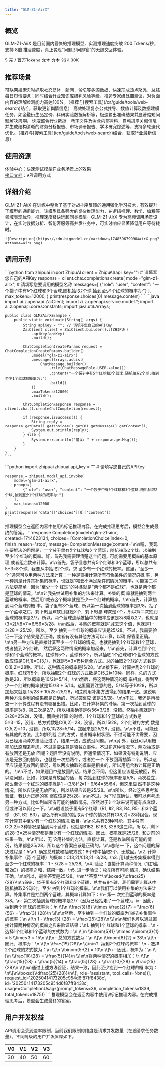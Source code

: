 ```yaml
---
title: "GLM-Z1-AirX"
---
```


## <Icon icon="rectangle-list" iconType="solid" color="#134CFF" size={28} />   概览

GLM-Z1-AirX 是目前国内最快的推理模型，实测推理速度突破 200 Tokens/秒，支持 8倍 推理速度，真正实现“问题即问即答”的无缝交互体验。

<CardGroup cols={3}>
  <Card title="价格" icon="circle-dollar">
    5 元 / 百万Tokens
  </Card>
  <Card title="输入模态" icon="arrow-down-right">
    文本
  </Card>
  <Card title="输出模态" icon="arrow-down-left">
    文本
  </Card>
  <Card title="上下文窗口" icon="arrow-down-arrow-up" iconType="regular">
    32K
  </Card>
  <Card title="最大输出Tokens" icon="maximize" iconType="regular">
    30K
  </Card>
</CardGroup>

## <Icon icon="stars" iconType="solid" color="#134CFF" size={28} />   推荐场景

<AccordionGroup>
  <Accordion title="舆情监测" defaultOpen icon="comment-captions">
    可联网搜索实时抓取社交媒体、新闻、论坛等多源数据，快速形成热点聚类，总结每日舆情要点；同时结合行业知识库研判风险等级，推送专家级处置建议，对负面内容的理解检测能力高达100%。（推荐与[搜索工具](/cn/guide/tools/web-search)结合，获取更新舆情信息）
  </Accordion>
  <Accordion title="数学分析" defaultOpen icon="chart-line">
    高效处理复杂公式推导、数值计算及数据建模任务，如金融衍生品定价、科研实验数据解析等，极速输出准确结果并显著缩短问题解决周期。
  </Accordion>
  <Accordion title="专业报告撰写" defaultOpen icon="file-pen">
    快速整合行业数据、政策文件及企业内部资料，自动提取关键信息并生成结构清晰的财务分析报告、市场调研报告、学术研究综述等，支持多轮迭代优化。（推荐与[搜索工具](/cn/guide/tools/web-search)结合，获取行业最新信息）
  </Accordion>
</AccordionGroup>

## <Icon icon="bars-sort" iconType="solid" color="#134CFF" size={28} />   使用资源

[体验中心](https://bigmodel.cn/trialcenter/modeltrial/text?modelCode=glm-z1-airx)：快速测试模型在业务场景上的效果\
[接口文档](https://bigmodel.cn/dev/api/Reasoning-models/glm-z1)：API调用方式

## <Icon icon="arrow-down-from-line" iconType="solid" color="#134CFF" size={28} />   详细介绍

<Steps>
  <Step icon="star">
    GLM-Z1-AirX 在训练中整合了基于对战排序反馈的通用强化学习技术，有效提升了模型的通用能力。该模型具备强大的复杂推理能力，在逻辑推理、数学、编程等领域表现优异，推理速度极快远超同类模型。GLM-Z1-AirX 专为高频调用场景设计，在实时数据分析、智能客服等高并发业务中，可实时响应显著降低用户等待耗时。

    ![Description](https://cdn.bigmodel.cn/markdown/1748596799908airX.png?attname=airX.png)
  </Step>
</Steps>

## <Icon icon="rectangle-code" iconType="solid" color="#134CFF" size={28} />   调用示例

<Tabs>
  <Tab title="Python">
    ```python
    from zhipuai import ZhipuAI
    client = ZhipuAI(api_key="")  # 请填写您自己的APIKey
    response = client.chat.completions.create(
        model="glm-z1-airx",  # 请填写您要调用的模型名称
        messages=[
            {"role": "user", "content": "一个袋子中有5个红球和3个蓝球,随机抽取2个球,抽到至少1个红球的概率为:"}
        ],
        max_tokens=12000,
    )
    print(response.choices[0].message.content)
    ```
  </Tab>
  <Tab title="Java">
    ```java
    import ai.z.openapi.ZaiClient;
    import ai.z.openapi.service.model.*;
    import ai.z.openapi.core.Constants;
    import java.util.Arrays;
    
    public class GLMZAirXExample {
        public static void main(String[] args) {
            String apiKey = ""; // 请填写您自己的APIKey
            ZaiClient client = ZaiClient.builder().ofZHIPU()
                .apiKey(apiKey)
                .build();
            
            ChatCompletionCreateParams request = ChatCompletionCreateParams.builder()
                .model("glm-z1-airx")
                .messages(Arrays.asList(
                    ChatMessage.builder()
                        .role(ChatMessageRole.USER.value())
                        .content("一个袋子中有5个红球和3个蓝球,随机抽取2个球,抽到至少1个红球的概率为:")
                        .build()
                ))
                .maxTokens(12000)
                .build();
            
            ChatCompletionResponse response = client.chat().createChatCompletion(request);
            
            if (response.isSuccess()) {
                String reply = response.getData().getChoices().get(0).getMessage().getContent();
                System.out.println(reply);
            } else {
                System.err.println("错误: " + response.getMsg());
            }
        }
    }
    ```
  </Tab>
  <Tab title="Python(旧)">
    ```python
    import zhipuai
    zhipuai.api_key = ""  # 请填写您自己的APIKey
    
    response = zhipuai.model_api.invoke(
        model="glm-z1-airx",
        prompt=[
            {"role": "user", "content": "一个袋子中有5个红球和3个蓝球,随机抽取2个球,抽到至少1个红球的概率为:"}
        ],
        max_tokens=12000
    )
    print(response['data']['choices'][0]['content'])
    ```
  </Tab>
    <Tab title="输出示例">
        <Tip>
            推理模型会在返回内容中使用\<think\>\</think\>标记推理内容。在完成推理思考后，模型会生成最终的答案。
    </Tip>
    ```response
    Completion(model='glm-z1-airx', created=1744623134, choices=
    [CompletionChoice(index=0, finish_reason='stop',
    message=CompletionMessage(content='\n<think>\n嗯，我现在要解决的问题是，一个袋子里有5个红球和3
    个蓝球，随机抽取2个球，求抽到至少1个红球的概率。好，首先我需要理清楚这个问题，可能需要用概率的基本原理
    或者组合数来计算。\n\n首先，袋子里总共有5个红球和3个蓝球，所以总共有5+3=8个球。我要从中抽取2个球，求
    至少有一个红球的概率。这里，“至少一个”通常可以用两种方法来计算：一种是直接计算所有符合条件的情况的概
    率，另一种则是计算其补集的概率，也就是1减去不满足条件的情况的概率。可能第二种方法更简单，因为“至少一个
    红球”的补集就是“两个都不是红球”，也就是两个都是蓝球的情况。\n\n让我先尝试用补集的方法来计算。补集的概
    率就是抽到两个蓝球的概率，然后用1减去这个概率就是至少一个红球的概率。\n\n首先，计算抽到两个蓝球的概
    率。袋子里有3个蓝球，所以第一次抽到蓝球的概率是3/8。抽了一个蓝球之后，剩下的蓝球数目就是2个，剩下的总
    球数是7个，所以第二次抽到蓝球的概率是2/7。所以，两个蓝球连续被抽中的概率应该是3/8乘以2/7，也就是
    (3×2)/(8×7)=6/56=3/28。\n\n然后，补集的概率就是1减去这个值，也就是1 - 3/28 = 25/28。所以，至少
    抽到一个红球的概率应该是25/28。不过，我需要验证一下这个结果是否正确，或者有没有其他方法可以计算，以确
    保答案正确。\n\n另一种方法是直接计算至少一个红球的情况，也就是抽到1个红球和1个蓝球，或者抽到2个红球，
    然后将这两种情况的概率加起来。\n\n首先，计算抽到1个红球和1个蓝球的概率。红球有5个，蓝球有3个，所以抽取
    1个红球和1个蓝球的方式数应该是C(5,1)×C(3,1)，也就是5×3=15种组合方式。总的抽取2个球的方式数是
    C(8,2)=28种。所以，这种情况的概率是15/28。\n\n接下来，计算抽到2个红球的概率。红球有5个，所以抽取2个
    红球的方式数是C(5,2)=10种。同样，总的方式数是28，所以概率是10/28=5/14。\n\n然后，将这两种情况的概
    率相加，得到至少一个红球的概率就是15/28 + 5/14。这里需要注意的是，5/14等于10/28，所以加起来就是
    15/28 + 10/28=25/28，和之前用补集方法得到的结果一致。这说明两种方法得到的结果都是正确的，所以答案应
    该是25/28。\n\n不过，我还是再检查一下计算过程有没有哪里出错。比如，在计算补集的时候，第一次抽到蓝球的
    概率是3/8，第二次是2/7，所以相乘确实是6/56=3/28，没错。然后补集就是1-3/28=25/28，没错。而直接计算
    的时候，1个红球和1个蓝球的方式数是5×3=15，没错，总方式数是C(8,2)=28，没错，所以15/28。2个红球的方式
    数是C(5,2)=10，没错，所以10/28=5/14，加起来是25/28，没错。\n\n不过，可能还有其他的方法，比如排列组
    合的方式，或者概率树状图，不过可能不太需要，因为已经用两种方法验证过了，结果一致，应该没问题。\n\n另
    外，我还可以用概率加法原理来考虑，不过需要注意是否独立事件。不过在这种情况下，两次抽取是有放回还是无放
    回呢？题目里没有说明，但通常情况下，如果没有特别说明，应该是无放回的抽取，也就是一次抽两个，或者抽一个
    不放回再抽第二个。所以这里应该是无放回的情况，所以两次抽取的概率是相关的，所以用组合数计算是正确的。
    \n\n不过，如果题目中是放回的话，结果会不同，但这里应该是无放回，所以没问题。比如，如果是有放回的话，每
    次抽到红球的概率都是5/8，两次独立，那么至少一个红球的概率就是1 - (3/8)^2=1 - 9/64=55/64，但这里显
    然不是这种情况，所以应该是无放回的，所以结果应该是25/28。\n\n所以，经过这些思考和验证，我认为正确的答
    案应该是25/28。\n\n不过，为了彻底确认，我可以再考虑另一种方式，比如列举所有可能的抽取情况，虽然对于8
    个球来说可能有点麻烦，但或许可以简化一下。\n\n假设袋子里有5个红球（R1, R2, R3, R4, R5）和3个蓝球
    （B1, B2, B3），那么所有可能的抽取两个球的情况共有C(8,2)=28种组合。现在计算其中至少有一个红球的情况
    数目。\n\n总共有28种可能，其中只有C(3,2)=3种情况是抽到两个蓝球，也就是B1B2, B1B3, B2B3这三种。所
    以，剩下的28-3=25种情况都是至少有一个红球的情况。因此，概率就是25/28，和之前的结果一致。\n\n所以，无
    论用补集的方法，直接计算，还是枚举所有可能的情况，结果都是25/28，所以这个答案应该是正确的。\n\n总结一
    下，这个问题的解决过程是：\n\n1. 确定总球数和抽取方式：8个球中抽取2个，无放回。\n2. 计算补集事件（两
    个蓝球）的概率：C(3,2)/C(8,2)=3/28。\n3. 用1减去补集概率得到至少一个红球的概率：1 - 3/28 =
    25/28。\n4. 验证：直接计算两种情况（1红1蓝和2红）的概率之和，结果一致。\n5. 进一步验证：枚举所有可能
    情况，确认结果正确。\n\n所以，最终答案是25/28。\n\n**答案**\n\\boxed{\\dfrac{25}
    {28}}\n</think>\n首先，袋子里有5个红球和3个蓝球，总共有8个球。我们需要计算从中随机抽取2个球时，至少
    抽到1个红球的概率。\n\n我们可以使用补集的方法来计算。补集事件是抽到两个蓝球，其概率计算如下：\n- 第一
    次抽到蓝球的概率是3/8。\n- 第二次抽到蓝球的概率是2/7（因为已经抽走了一个蓝球）。\n- 因此，抽到两个蓝
    球的概率为：\n  \\[\n  \\frac{3}{8} \\times \\frac{2}{7} = \\frac{6}{56} = \\frac{3}
    {28}\n  \\]\n\n然后，至少抽到一个红球的概率为1减去补集事件的概率：\n  \\[\n  1 - \\frac{3}
    {28} = \\frac{25}{28}\n  \\]\n\n我们也可以通过直接计算两种情况的概率之和来验证结果：\n1. 抽到1个
    红球和1个蓝球的概率：\n   - 选择1个红球和1个蓝球的方式数为：\n     \\[\n     \\binom{5}{1}
    \\times \\binom{3}{1} = 5 \\times 3 = 15\n     \\]\n   - 总的方式数为：\n     \\[\n
    \\binom{8}{2} = 28\n     \\]\n   - 因此，概率为：\n     \\[\n     \\frac{15}{28}\n
    \\]\n\n2. 抽到2个红球的概率：\n   - 选择2个红球的方式数为：\n     \\[\n     \\binom{5}{2} =
    10\n     \\]\n   - 因此，概率为：\n     \\[\n     \\frac{10}{28} = \\frac{5}{14}\n
    \\]\n\n将两种情况的概率相加：\n  \\[\n  \\frac{15}{28} + \\frac{5}{14} = \\frac{15}{28} +
    \\frac{10}{28} = \\frac{25}{28}\n  \\]\n\n通过上述方法验证，结果一致，因此至少抽到一个红球的概
    率为：\n\\[\n\\boxed{\\dfrac{25}{28}}\n\\]', role='assistant', tool_calls=None))],
    request_id='20250414173205c954d6f87ff8438c', id='20250414173205c954d6f87ff8438c',
    usage=CompletionUsage(prompt_tokens=36, completion_tokens=1839, total_tokens=1875))
    ```
</Tab>
</Tabs>

<Tip>
  推理模型会在返回内容中使用\<think\>\</think\>标记推理内容。在完成推理思考后，模型会生成最终的答案。
</Tip>

## <Icon icon="square-user" iconType="solid" color="#134CFF" size={28} />   用户并发权益

API调用会受到速率限制，当前我们限制的维度是请求并发数量（在途请求任务数量）。不同等级的用户并发保障如下。

| V0 | V1 | V2 | V3 |
| --- | --- | --- | --- |
| 30 | 40 | 50 | 60 |